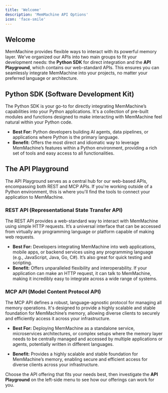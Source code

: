 ```yaml
---
title: 'Welcome'
description: 'MemMachine API Options'
icon: 'face-smile'
---
```


## Welcome

MemMachine provides flexible ways to interact with its powerful memory layer. We've organized our APIs into two main groups to fit your development needs: the **Python SDK** for direct integration and the **API Playground**, which contains our web-standard APIs. This ensures you can seamlessly integrate MemMachine into your projects, no matter your preferred language or architecture.

## Python SDK (Software Development Kit)

The Python SDK is your go-to for directly integrating MemMachine’s capabilities into your Python applications. It's a collection of pre-built modules and functions designed to make interacting with MemMachine feel natural within your Python code.

- **Best For:** Python developers building AI agents, data pipelines, or applications where Python is the primary language.
- **Benefit:** Offers the most direct and idiomatic way to leverage MemMachine’s features within a Python environment, providing a rich set of tools and easy access to all functionalities.

## The API Playground

The API Playground serves as a central hub for our web-based APIs, encompassing both REST and MCP APIs. If you're working outside of a Python environment, this is where you'll find the tools to connect your application to MemMachine.

### REST API (Representational State Transfer API) 

 The REST API provides a web-standard way to interact with MemMachine using simple HTTP requests. It’s a universal interface that can be accessed from virtually any programming language or platform capable of making web requests. 

 - **Best For:** Developers integrating MemMachine into web applications, mobile apps, or backend services using any programming language (e.g., JavaScript, Java, Go, C#). It’s also great for quick testing and scripting. 
 - **Benefit:** Offers unparalleled flexibility and interoperability. If your application can make an HTTP request, it can talk to MemMachine, making it incredibly easy to integrate across a wide range of systems.

### MCP API (Model Content Protocol API)

The MCP API defines a robust, language-agnostic protocol for managing all memory operations. It's designed to provide a highly scalable and stable foundation for MemMachine’s memory, allowing diverse clients to securely and efficiently access it across your infrastructure.

 - **Best For:** Deploying MemMachine as a standalone service, microservices architectures, or complex setups where the memory layer needs to be centrally managed and accessed by multiple applications or agents, potentially written in different languages.

 - **Benefit:** Provides a highly scalable and stable foundation for MemMachine’s memory, enabling secure and efficient access for diverse clients across your infrastructure.

Choose the API offering that fits your needs best, then investigate the **API Playground** on the left-side menu to see how our offerings can work for you.